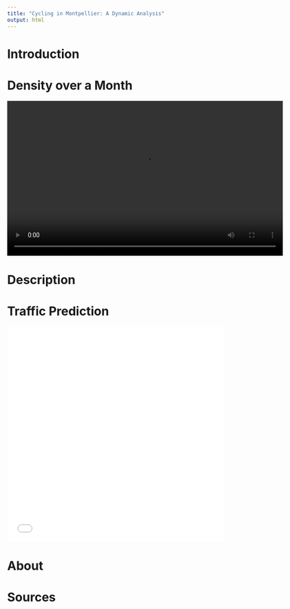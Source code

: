 ---
title: "Cycling in Montpellier: A Dynamic Analysis"
output: html
---

# Introduction

# Density over a Month

<video width="640" height="360" controls>
  <source src="compteurs_animation.mp4" type="video/mp4">
</video>

# Description

# Traffic Prediction

<iframe src="mtp_interactive.html" width="100%" height="500px" frameborder="0"></iframe>

# About

# Sources